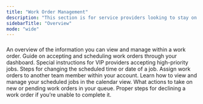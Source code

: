 ```yaml
---
title: "Work Order Management"
description: "This section is for service providers looking to stay on top of their jobs. Learn how to accept, schedule, update, or reschedule work orders—all from your Latchel dashboard."
sidebarTitle: "Overview"
mode: "wide"
---
```


### 

<Card title="A Service Provider's Guide in Updating a Work Order" icon="swords-laser" iconType="duotone" href="/s/topic/0TO5e000000h9wpGAA/A-Service-Provider-s-Guide-in-Updating-a-Work-Order">
  An overview of the information you can view and manage within a work order.
</Card>

<CardGroup cols={2}>
  <Card title="How to Accept and Schedule Work Orders (Service Providers)" icon="calendar-lines-pen" iconType="duotone" href="/s/topic/0TO5e000000h9wpGAA/How-to-Accept-and-Schedule-Work-Orders">
    Guide on accepting and scheduling work orders through your dashboard.
  </Card>
  <Card title="Accepting Work Orders as a VIP Service Provider" icon="calendar-check" iconType="duotone" href="/s/topic/0TO5e000000h9wpGAA/How-can-a-VIP-Service-Provider-Accept-or-Schedule-a-Work-Order">
    Special instructions for VIP providers accepting high-priority jobs.
  </Card>
  <Card title="Rescheduling Work Orders in Latchel (Service Provider)" icon="calendar-pen" iconType="duotone" href="/s/topic/0TO5e000000h9wpGAA/How-Service-Providers-Reschedule-a-Work-Order-in-Latchel">
    Steps for changing the scheduled time or date of a job.
  </Card>
  <Card title="Scheduling Work Orders for Another User within the Company" icon="calendar-users" iconType="duotone" href="/s/topic/0TO5e000000h9wpGAA/Accepting-Scheduling-Work-Order-for-Another-Service-Provider-User-Within-the-Company">
    Assign work orders to another team member within your account.
  </Card>
  <Card title="Viewing Work Order Calendar (Service Providers)" icon="calendar-circle-user" iconType="duotone" href="/s/topic/0TO5e000000h9wpGAA/How-Service-Providers-View-their-Work-Order-Calendar">
    Learn how to view and manage your scheduled jobs in the calendar view.
  </Card>
  <Card title="Taking Action on Open Work Orders (Service Providers)" icon="clipboard-check" iconType="duotone" href="/s/topic/0TO5e000000h9wpGAA/How-to-Move-Work-Orders-Forward-When-Your-Action-is-Required">
    What actions to take on new or pending work orders in your queue.
  </Card>
  <Card title="How to Reject a Work Order (Service Provider)" icon="file-xmark" iconType="duotone" href="/s/topic/0TO5e000000h9wpGAA/How-to-Reject-a-Work-Order-Service-Provider">
    Proper steps for declining a work order if you’re unable to complete it.
  </Card>
</CardGroup>